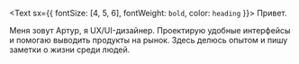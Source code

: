 <Text sx={{ fontSize: [4, 5, 6], fontWeight: `bold`, color: `heading` }}>
  Привет.
</Text>

Меня зовут Артур, я UX/UI-дизайнер. Проектирую удобные интерфейсы и помогаю выводить продукты на рынок.
Здесь делюсь опытом и пишу заметки о жизни среди людей.
